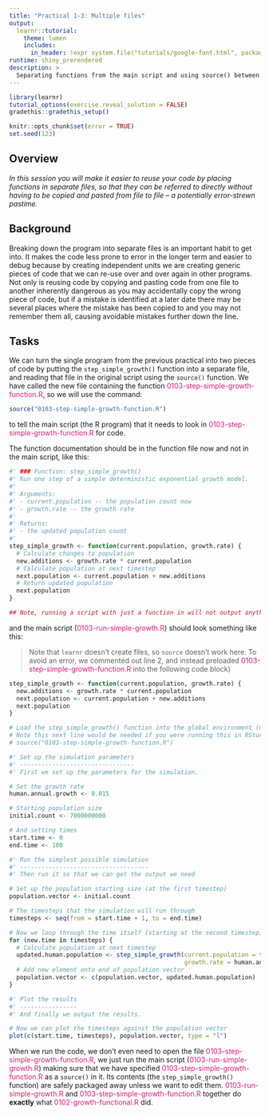 ```yaml
---
title: "Practical 1-3: Multiple files"
output:
  learnr::tutorial:
    theme: lumen
    includes:
      in_header: !expr system.file("tutorials/google-font.html", package = "RPiR")
runtime: shiny_prerendered
description: >
  Separating functions from the main script and using source() between them.
---
```


```r
library(learnr)
tutorial_options(exercise.reveal_solution = FALSE)
gradethis::gradethis_setup()

knitr::opts_chunk$set(error = TRUE)
set.seed(123)
```

## Overview
*In this session you will make it easier to reuse your code by placing functions
in separate files, so that they can be referred to directly without having to be
copied and pasted from file to file -- a potentially error-strewn pastime.*

## Background

Breaking down the program into separate files is an important habit to get into. 
It makes the code less prone to error in the longer term and easier to debug 
because by creating independent units we are creating generic pieces of code 
that we can re-use over and over again in other programs. Not only is reusing 
code by copying and pasting code from one file to another inherently dangerous 
as you may accidentally copy the wrong piece of code, but if a mistake is 
identified at a later date there may be several places where the mistake has been 
copied to and you may not remember them all, causing avoidable mistakes further 
down the line.

## Tasks

We can turn the single program from the previous practical into two pieces of 
code by putting the `step_simple_growth()` function into a separate file, and 
reading that file in the original script using the `source()` function. We have
called the new file containing the function 
<span style="color: #dd1c77;">0103-step-simple-growth-function.R</span>, so we 
will use the command:

```r
source("0103-step-simple-growth-function.R")
``` 

to tell the main script (the R program) that it needs to look in 
<span style="color: #dd1c77;">0103-step-simple-growth-function.R</span> for
code. 

The function documentation should be in the function file now and not 
in the main script, like this:

```r
#' ### Function: step_simple_growth() 
#' Run one step of a simple deterministic exponential growth model. 
#'
#' Arguments: 
#' - current.population -- the population count now
#' - growth.rate -- the growth rate 
#'
#' Returns:
#' - the updated population count
#'
step_simple_growth <- function(current.population, growth.rate) {
  # Calculate changes to population
  new.additions <- growth.rate * current.population
  # Calculate population at next timestep
  next.population <- current.population + new.additions
  # Return updated population
  next.population
}

## Note, running a script with just a function in will not output anything
```

and the main script (<span style="color: #dd1c77;">0103-run-simple-growth.R</span>) 
should look 
something like this:

> Note that `learnr` doesn't create files, so `source` doesn't work here. To 
avoid an error, we commented out line 2, and instead preloaded
<span style="color: #dd1c77;">0103-step-simple-growth-function.R</span> into the
following code block)

```r
step_simple_growth <- function(current.population, growth.rate) {
  new.additions <- growth.rate * current.population
  next.population <- current.population + new.additions
  next.population
}
```

```r
# Load the step_simple_growth() function into the global environment (my workspace)
# Note this next line would be needed if you were running this in RStudio
# source("0103-step-simple-growth-function.R")

#' Set up the simulation parameters
#' --------------------------------
#' First we set up the parameters for the simulation.

# Set the growth rate
human.annual.growth <- 0.015

# Starting population size
initial.count <- 7000000000

# And setting times
start.time <- 0
end.time <- 100

#' Run the simplest possible simulation
#' ------------------------------------
#' Then run it so that we can get the output we need

# Set up the population starting size (at the first timestep)
population.vector <- initial.count

# The timesteps that the simulation will run through
timesteps <- seq(from = start.time + 1, to = end.time)

# Now we loop through the time itself (starting at the second timestep)
for (new.time in timesteps) {
  # Calculate population at next timestep
  updated.human.population <- step_simple_growth(current.population = tail(population.vector, 1), 
                                                 growth.rate = human.annual.growth)
  # Add new element onto end of population vector
  population.vector <- c(population.vector, updated.human.population)
}

#' Plot the results
#' ----------------
#' And finally we output the results.

# Now we can plot the timesteps against the population vector
plot(c(start.time, timesteps), population.vector, type = "l")
```

When we run the code, we don't even need to open the file 
<span style="color: #dd1c77;">0103-step-simple-growth-function.R</span>, 
we just run the main script
(<span style="color: #dd1c77;">0103-run-simple-growth.R</span>) making sure that 
we have specified 
<span style="color: #dd1c77;">0103-step-simple-growth-function.R</span> as a 
`source()` in it. Its contents (the `step_simple_growth()` function) are safely 
packaged away unless we want to edit them. 
<span style="color: #dd1c77;">0103-run-simple-growth.R</span> and 
<span style="color: #dd1c77;">0103-step-simple-growth-function.R</span>
together do **exactly** what 
<span style="color: #dd1c77;">0102-growth-functional.R</span> did. 
